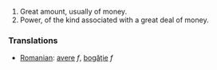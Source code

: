 #Great amount, usually of money.
#Power, of the kind associated with a great deal of money.

===Translations===
*[[Romanian]]: [[avere]] ''f'', [[bogăţie]] ''f''